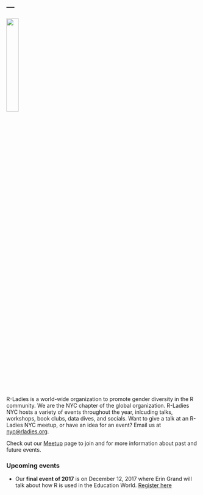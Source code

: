 ---
---

<link rel="stylesheet" href="styles.css" type="text/css">

<img src="images/rladies_nyc.png" style = "width:25%" align = "center">

R-Ladies is a world-wide organization to promote gender diversity in the R community. We are the NYC chapter of the global organization. R-Ladies NYC hosts a variety of events throughout the year, inlcuding talks, workshops, book clubs, data dives, and socials. Want to give a talk at an R-Ladies NYC meetup, or have an idea for an event? Email us at <nyc@rladies.org>.

Check out our [Meetup](https://www.meetup.com/rladies-newyork/) page to join and for more information about past and future events.


### Upcoming events

- Our **final event of 2017** is on December 12, 2017 where Erin Grand will talk about how R is used in the Education World. 
[Register here](https://www.meetup.com/rladies-newyork/events/245064725/)


